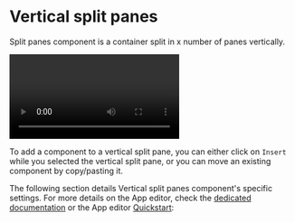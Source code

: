 
# Vertical split panes

Split panes component is a container split in x number of panes vertically.

<video
	className="border-2 rounded-lg object-cover w-full h-full dark:border-gray-800"
	autoPlay
	controls
	src="/videos/vertical_split.mp4"
	alt="vertical split panes"
/>
<br />

To add a component to a vertical split pane, you can either click on `Insert` while you selected the vertical split pane, or you can move an existing component by copy/pasting it.

The following section details Vertical split panes component's specific settings. For more details on the App editor, check the [dedicated documentation](../0_app_editor/index.mdx) or the App editor [Quickstart](../../getting_started/7_apps_quickstart/index.mdx):

<div className="grid grid-cols-2 gap-6 mb-4">
	<DocCard
		color="orange"
		title="App editor Documentation"
		description="The app editor is a low-code builder to create custom User Interfaces with a mix of drag-and-drop and code."
		href="/docs/apps/app_editor"
	/>
	<DocCard
		color="orange"
		title="Apps quickstart"
		description="Learn how to build your first app in a matter of minutes."
		href="/docs/getting_started/apps_quickstart"
	/>
</div>

